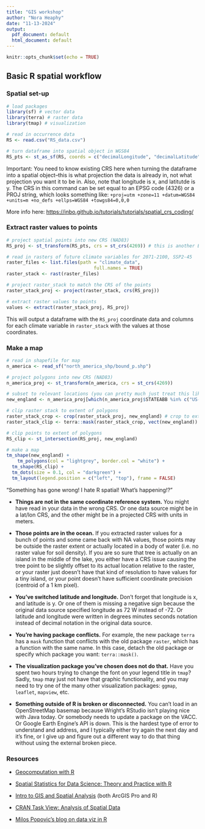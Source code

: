 ```yaml
---
title: "GIS workshop"
author: "Nora Heaphy"
date: "11-13-2024"
output:
  pdf_document: default
  html_document: default
---
```


```r
knitr::opts_chunk$set(echo = TRUE)
```

## Basic R spatial workflow

### **Spatial set-up**

```r

# load packages
library(sf) # vector data
library(terra) # raster data
library(tmap) # visualization

# read in occurrence data
RS <- read.csv("RS_data.csv")

# turn dataframe into spatial object in WGS84
RS_pts <- st_as_sf(RS, coords = c("decimalLongitude", "decimalLatitude"), crs = 4326)

```

Important: You need to know existing CRS here when turning the dataframe into a spatial object--this is what projection the data is already in, not what projection you want it to be in. Also, note that longitude is x, and latitutde is y. The CRS in this command can be set equal to an EPSG code (4326) or a PROJ string, which looks something like: `+proj=utm +zone=11 +datum=WGS84 +units=m +no_defs +ellps=WGS84 +towgs84=0,0,0`

More info here: <https://inbo.github.io/tutorials/tutorials/spatial_crs_coding/>

### **Extract raster values to points**

```r

# project spatial points into new CRS (NAD83)
RS_proj <- st_transform(RS_pts, crs = st_crs(4269)) # this is another EPSG code

# read in rasters of future climate variables for 2071-2100, SSP2-45
raster_files <- list.files(path = "climate_data", 
								full.names = TRUE)
raster_stack <- rast(raster_files)

# project raster_stack to match the CRS of the points
raster_stack_proj <- project(raster_stack, crs(RS_proj))

# extract raster values to points
values <- extract(raster_stack_proj, RS_proj)

```

This will output a dataframe with the `RS_proj` coordinate data and columns for each climate variable in `raster_stack` with the values at those coordinates.

### **Make a map**

```r

# read in shapefile for map
n_america <- read_sf("north_america_shp/bound_p.shp")

# project polygons into new CRS (NAD83)
n_america_proj <- st_transform(n_america, crs = st_crs(4269))

# subset to relevant locations (you can pretty much just treat this like a dataframe)
new_england <- n_america_proj[which(n_america_proj$STATEABB %in% c("US-ME", "US-NH", "US-VT", "US-MA", "US-RI", "US-CT")),]

# clip raster stack to extent of polygons
raster_stack_crop <- crop(raster_stack_proj, new_england) # crop to extent in box
raster_stack_clip <- terra::mask(raster_stack_crop, vect(new_england)) # crop to exact boundaries of polygons

# clip points to extent of polygons
RS_clip <- st_intersection(RS_proj, new_england)

# make a map
tm_shape(new_england) + 
	tm_polygons(col = "lightgrey", border.col = "white") +
  tm_shape(RS_clip) +
  tm_dots(size = 0.1, col = "darkgreen") +
  tm_layout(legend.position = c("left", "top"), frame = FALSE)

```

"Something has gone wrong! I hate R spatial! What’s happening!?"

-   **Things are not in the same coordinate reference system.** You might have read in your data in the wrong CRS. Or one data source might be in a lat/lon CRS, and the other might be in a projected CRS with units in meters.

-   **Those points are in the ocean.** If you extracted raster values for a bunch of points and some came back with NA values, those points may be outside the raster extent or actually located in a body of water (i.e. no raster value for soil density). If you are so sure that tree is actually on an island in the middle of the lake, you either have a CRS issue causing the tree point to be slightly offset to its actual location relative to the raster, or your raster just doesn’t have that kind of resolution to have values for a tiny island, or your point doesn’t have sufficient coordinate precision (centroid of a 1 km pixel).

-   **You’ve switched latitude and longitude.** Don’t forget that longitude is x, and latitude is y. Or one of them is missing a negative sign because the original data source specified longitude as 72 W instead of -72. Or latitude and longitude were written in degrees minutes seconds notation instead of decimal notation in the original data source.

-   **You’re having package conflicts.** For example, the new package `terra` has a `mask` function that conflicts with the old package `raster`, which has a function with the same name. In this case, detach the old package or specify which package you want: `terra::mask()`.

-   **The visualization package you’ve chosen does not do that.** Have you spent two hours trying to change the font on your legend title in `tmap`? Sadly, `tmap` may just not have that graphic functionality, and you may need to try one of the many other visualization packages: `ggmap`, `leaflet`, `mapview`, etc.

-   **Something outside of R is broken or disconnected.** You can’t load in an OpenStreetMap basemap because Wright’s RStudio isn’t playing nice with Java today. Or somebody needs to update a package on the VACC. Or Google Earth Engine’s API is down. This is the hardest type of error to understand and address, and I typically either try again the next day and it’s fine, or I give up and figure out a different way to do that thing without using the external broken piece.

### Resources

-   [Geocomputation with R](https://r.geocompx.org/adv-map)

-   [Spatial Statistics for Data Science: Theory and Practice with R](https://www.paulamoraga.com/book-spatial/index.html)

-   [Intro to GIS and Spatial Analysis](https://mgimond.github.io/Spatial/index.html) (both ArcGIS Pro and R)

-   [CRAN Task View: Analysis of Spatial Data](https://cran.r-project.org/web/views/Spatial.html)

-   [Milos Popovic’s blog on data viz in R](https://milospopovic.net/blog)
